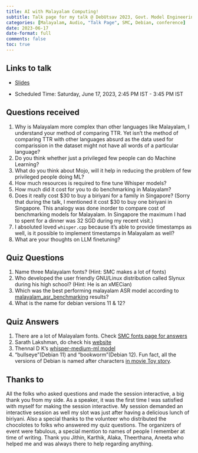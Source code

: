 ```yaml
---
title: AI with Malayalam Computing!
subtitle: Talk page for my talk @ DebUtsav 2023, Govt. Model Engineering College, Thrikkakara.
categories: [Malayalam, Audio, "Talk Page", SMC, Debian, conference]
date: 2023-06-17
date-format: full
comments: false
toc: true
---
```


## Links to talk

- [Slides](../../../talks/mec/debutsav.qmd)

- Scheduled Time: Saturday, June 17, 2023, 2:45 PM IST - 3:45 PM IST

## Questions received

1. Why is Malayalam more complex than other languages like Malayalam, I understand your method of comparing TTR. Yet isn't the method of comparing TTR with other languages absurd as the data used for comparission in the dataset might not have all words of a particular language?
2. Do you think whether just a privileged few people can do Machine Learning?
3. What do you think about Mojo, will it help in reducing the problem of few privileged people doing ML?
4. How much resources is required to fine tune Whisper models?
5. How much did it cost for you to do benchmarking in Malayalam?
6. Does it really cost $30 to buy a biriyani for a family in Singapore? (Sorry that during the talk, I mentioned it cost $30 to buy one biriyani in Singapore. This analogy was done inorder to compare cost of benchmarking models for Malayalam. In Singapore the maximum I had to spent for a dinner was 32 SGD during my recent visit.)
7. I absoluted loved `whisper.cpp` because it's able to provide timestamps as well, is it possible to implement timestamps in Malayalam as well?
8. What are your thoughts on LLM finetuning?

## Quiz Questions

1. Name three Malayalam fonts?
(Hint: SMC makes a lot of fonts)
2. Who developed the user friendly GNU/Linux distribution called Slynux during his high school?
(Hint: He is an xMECian)
3. Which was the best performing malayalam ASR model according to [malayalam_asr_benchmarking](https://github.com/kurianbenoy/malayalam_asr_benchmarking) results?
4. What is the name for debian versions 11 & 12?

## Quiz Answers

1. There are a lot of Malayalam fonts. Check [SMC fonts page for answers](https://www.smc.org.in/fonts/)
2. Sarath Lakshman, do check his [website](https://www.sarathlakshman.com/about/)
3. Thennal D K's [whisper-medium-ml model](https://huggingface.co/thennal/whisper-medium-ml)
4. "bullseye"(Debian 11) and "bookworm"(Debian 12). Fun fact, all the versions of Debian is named after characters [in movie Toy story](https://wiki.debian.org/ToyStory).

## Thanks to

All the folks who asked questions and made the session interactive, a big thank you from my side.
As a speaker, it was the first time I was satisfied with myself for making the session
interactive. My session demanded an interactive session as well my slot was just after having a
delicious lunch of biriyani. Also a special thanks to the volunteer who distributed the chocolotes to folks
who answered my quiz questions. The organizers of event were fabulous, a special mention
to names of people I remember at time of writing. Thank you Jithin, Karthik, Alaka, Theerthana, Aneeta who
helped me and was always there to help regarding anything.
